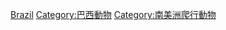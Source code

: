 {{Commons category|Reptiles of Brazil}}

[[Category:各國爬行動物|Brazil]]
[[Category:巴西動物|Category:巴西動物]]
[[Category:南美洲爬行動物|Category:南美洲爬行動物]]
